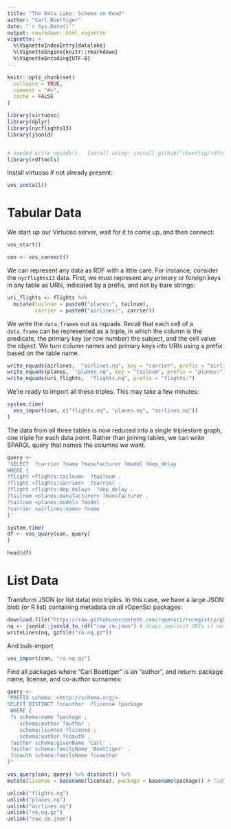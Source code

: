 ```yaml
---
title: "The Data Lake: Schema on Read"
author: "Carl Boettiger"
date: "`r Sys.Date()`"
output: rmarkdown::html_vignette
vignette: >
  %\VignetteIndexEntry{datalake}
  %\VignetteEngine{knitr::rmarkdown}
  %\VignetteEncoding{UTF-8}
---
```


```r
knitr::opts_chunk$set(
  collapse = TRUE,
  comment = "#>",
  cache = FALSE
)
```



```r
library(virtuoso)
library(dplyr)
library(nycflights13)
library(jsonld)


# needed write_nquads().  Install using: install_github("cboettig/rdftools")
library(rdftools) 
```
Install virtuoso if not already present:

```r
vos_install()
```


# Tabular Data

We start up our Virtuoso server, wait for it to come up, and then connect:

```r
vos_start()
```

```r
con <- vos_connect()
```


We can represent any data as RDF with a little care.  For instance, consider the `nycflights13` data. First, we must represent any primary or foreign keys in any table as URIs, indicated by a prefix, and not by bare strings:

```r
uri_flights <- flights %>% 
  mutate(tailnum = paste0("planes:", tailnum),
         carrier = paste0("airlines:", carrier))
```

We write the `data.frame`s out as nquads.  Recall that each cell of a `data.frame` can be represented as a triple, in which the column is the predicate, the primary key (or row number) the subject, and the cell value the object.  We turn column names and primary keys into URIs using a prefix based on the table name. 

```r
write_nquads(airlines,  "airlines.nq", key = "carrier", prefix = "airlines:")
write_nquads(planes,  "planes.nq", key = "tailnum", prefix = "planes:")
write_nquads(uri_flights,  "flights.nq", prefix = "flights:")
```

We're ready to import all these triples.  This may take a few minutes:


```r
system.time(
  vos_import(con, c("flights.nq", "planes.nq", "airlines.nq"))
)
```


The data from all three tables is now reduced into a single triplestore graph, one triple for each data point. Rather than joining tables, we can write SPARQL query that names the columns we want.



```r
query <- 
'SELECT  ?carrier ?name ?manufacturer ?model ?dep_delay
WHERE {
?flight <flights:tailnum>  ?tailnum .
?flight <flights:carrier>  ?carrier .
?flight <flights:dep_delay>  ?dep_delay .
?tailnum <planes:manufacturer> ?manufacturer .
?tailnum <planes:model> ?model .
?carrier <airlines:name> ?name
}'

system.time(
df <- vos_query(con, query)
)

head(df)
```


# List Data




Transform JSON (or list data) into triples.  In this case, we have a large JSON blob (or R list)
containing metadata on all rOpenSci packages:

```r
download.file("https://raw.githubusercontent.com/ropensci/roregistry/gh-pages/raw_cm.json", "raw_cm.json")
nq <- jsonld::jsonld_to_rdf("raw_cm.json") # drops implicit URIs if not base URIs
writeLines(nq, gzfile("ro.nq.gz"))
```



And bulk-import

```r
vos_import(con, "ro.nq.gz")
```

Find all packages where "Carl Boettiger" is an "author", and return:
package name, license, and co-author surnames: 

```r
query <-
"PREFIX schema: <http://schema.org/>
SELECT DISTINCT ?coauthor  ?license ?package 
 WHERE {
 ?s schema:name ?package ;
    schema:author ?author ;
    schema:license ?license ;
    schema:author ?coauth .
 ?author schema:givenName 'Carl' .
 ?author schema:familyName 'Boettiger' .
 ?coauth schema:familyName ?coauthor
}"

vos_query(con, query) %>% distinct() %>%
mutate(license = basename(license), package = basename(package)) # Tidy up URIs into names
```





```r
unlink("flights.nq")
unlink("planes.nq")
unlink("airlines.nq")
unlink("ro.nq.gz")
unlink("raw_cm.json")
```
